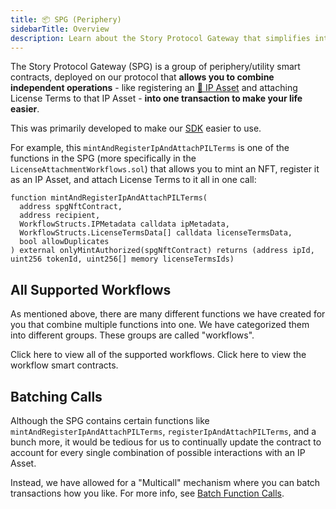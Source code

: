 ```yaml
---
title: 📦 SPG (Periphery)
sidebarTitle: Overview
description: Learn about the Story Protocol Gateway that simplifies interactions with the protocol
---
```


The Story Protocol Gateway (SPG) is a group of periphery/utility smart contracts, deployed on our protocol that **allows you to combine independent operations** - like registering an [🧩 IP Asset](/concepts/ip-asset/overview) and attaching License Terms to that IP Asset - **into one transaction to make your life easier**.

This was primarily developed to make our [SDK](/sdk-reference) easier to use.

For example, this `mintAndRegisterIpAndAttachPILTerms` is one of the functions in the SPG (more specifically in the `LicenseAttachmentWorkflows.sol`) that allows you to mint an NFT, register it as an IP Asset, and attach License Terms to it all in one call:

```solidity LicenseAttachmentWorkflows.sol
function mintAndRegisterIpAndAttachPILTerms(
  address spgNftContract,
  address recipient,
  WorkflowStructs.IPMetadata calldata ipMetadata,
  WorkflowStructs.LicenseTermsData[] calldata licenseTermsData,
  bool allowDuplicates
) external onlyMintAuthorized(spgNftContract) returns (address ipId, uint256 tokenId, uint256[] memory licenseTermsIds)
```

## All Supported Workflows

As mentioned above, there are many different functions we have created for you that combine multiple functions into one. We have categorized them into different groups. These groups are called "workflows".

<CardGroup cols={2}>
  <Card title="View all Workflows" href="https://github.com/storyprotocol/protocol-periphery-v1/blob/main/docs/WORKFLOWS.md" icon="eyes" color="grey">
    Click here to view all of the supported workflows.
  </Card>

  <Card title="Smart Contracts" href="https://github.com/storyprotocol/protocol-periphery-v1/tree/main/contracts/workflows" icon="scroll" color="#ccb092">
    Click here to view the workflow smart contracts.
  </Card>
</CardGroup>

## Batching Calls

Although the SPG contains certain functions like `mintAndRegisterIpAndAttachPILTerms`, `registerIpAndAttachPILTerms`, and a bunch more, it would be tedious for us to continually update the contract to account for every single combination of possible interactions with an IP Asset.

Instead, we have allowed for a "Multicall" mechanism where you can batch transactions how you like. For more info, see [Batch Function Calls](/concepts/spg/batch-spg-function-calls).

